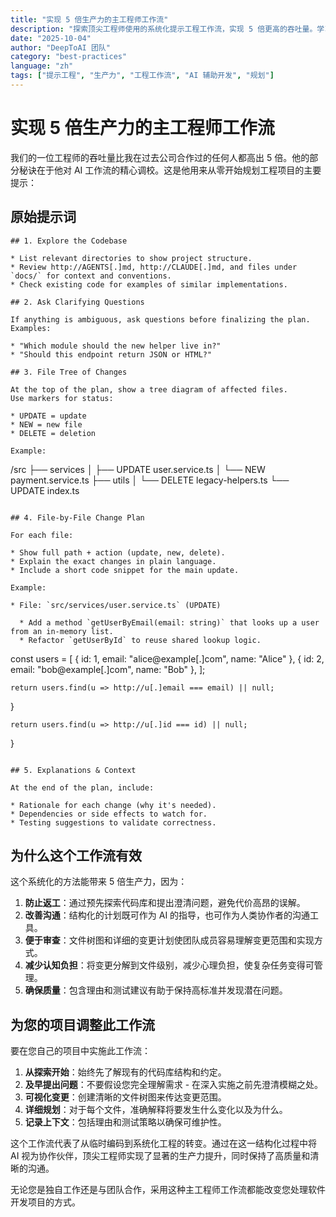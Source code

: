 ```yaml
---
title: "实现 5 倍生产力的主工程师工作流"
description: "探索顶尖工程师使用的系统化提示工程工作流，实现 5 倍更高的吞吐量。学习如何从零开始规划工程项目，包括结构化探索、澄清问题、文件树图和详细变更计划。"
date: "2025-10-04"
author: "DeepToAI 团队"
category: "best-practices"
language: "zh"
tags: ["提示工程", "生产力", "工程工作流", "AI 辅助开发", "规划"]
---
```


# 实现 5 倍生产力的主工程师工作流

我们的一位工程师的吞吐量比我在过去公司合作过的任何人都高出 5 倍。他的部分秘诀在于他对 AI 工作流的精心调校。这是他用来从零开始规划工程项目的主要提示：

## 原始提示词

```prompt
## 1. Explore the Codebase

* List relevant directories to show project structure.
* Review http://AGENTS[.]md, http://CLAUDE[.]md, and files under `docs/` for context and conventions.
* Check existing code for examples of similar implementations.

## 2. Ask Clarifying Questions

If anything is ambiguous, ask questions before finalizing the plan.
Examples:

* "Which module should the new helper live in?"
* "Should this endpoint return JSON or HTML?"

## 3. File Tree of Changes

At the top of the plan, show a tree diagram of affected files.
Use markers for status:

* UPDATE = update
* NEW = new file
* DELETE = deletion

Example:
```
/src
 ├── services
 │    ├── UPDATE user.service.ts
 │    └── NEW payment.service.ts
 ├── utils
 │    └── DELETE legacy-helpers.ts
 └── UPDATE index.ts
```

## 4. File-by-File Change Plan

For each file:

* Show full path + action (update, new, delete).
* Explain the exact changes in plain language.
* Include a short code snippet for the main update.

Example:

* File: `src/services/user.service.ts` (UPDATE)

  * Add a method `getUserByEmail(email: string)` that looks up a user from an in-memory list.
  * Refactor `getUserById` to reuse shared lookup logic.

  ```
  const users = [
    { id: 1, email: "alice@example[.]com", name: "Alice" },
    { id: 2, email: "bob@example[.]com", name: "Bob" },
  ];

    return users.find(u => http://u[.]email === email) || null;
  }

    return users.find(u => http://u[.]id === id) || null;
  }
  ```

## 5. Explanations & Context

At the end of the plan, include:

* Rationale for each change (why it's needed).
* Dependencies or side effects to watch for.
* Testing suggestions to validate correctness.
```

## 为什么这个工作流有效

这个系统化的方法能带来 5 倍生产力，因为：

1. **防止返工**：通过预先探索代码库和提出澄清问题，避免代价高昂的误解。
2. **改善沟通**：结构化的计划既可作为 AI 的指导，也可作为人类协作者的沟通工具。
3. **便于审查**：文件树图和详细的变更计划使团队成员容易理解变更范围和实现方式。
4. **减少认知负担**：将变更分解到文件级别，减少心理负担，使复杂任务变得可管理。
5. **确保质量**：包含理由和测试建议有助于保持高标准并发现潜在问题。

## 为您的项目调整此工作流

要在您自己的项目中实施此工作流：

1. **从探索开始**：始终先了解现有的代码库结构和约定。
2. **及早提出问题**：不要假设您完全理解需求 - 在深入实施之前先澄清模糊之处。
3. **可视化变更**：创建清晰的文件树图来传达变更范围。
4. **详细规划**：对于每个文件，准确解释将要发生什么变化以及为什么。
5. **记录上下文**：包括理由和测试策略以确保可维护性。

这个工作流代表了从临时编码到系统化工程的转变。通过在这一结构化过程中将 AI 视为协作伙伴，顶尖工程师实现了显著的生产力提升，同时保持了高质量和清晰的沟通。

无论您是独自工作还是与团队合作，采用这种主工程师工作流都能改变您处理软件开发项目的方式。